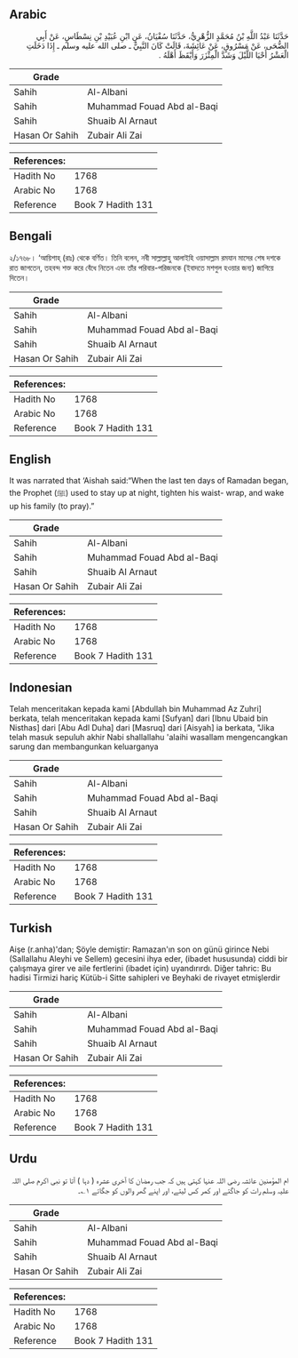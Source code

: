 ## Arabic


<div dir="rtl" lang="ar" style={{fontSize:'larger',backgroundColor:'#f8f9fa',padding:20}}>
حَدَّثَنَا عَبْدُ اللَّهِ بْنُ مُحَمَّدٍ الزُّهْرِيُّ، حَدَّثَنَا سُفْيَانُ، عَنِ ابْنِ عُبَيْدِ بْنِ نِسْطَاسٍ، عَنْ أَبِي الضُّحَى، عَنْ مَسْرُوقٍ، عَنْ عَائِشَةَ، قَالَتْ كَانَ النَّبِيُّ ـ صلى الله عليه وسلم ـ إِذَا دَخَلَتِ الْعَشْرُ أَحْيَا اللَّيْلَ وَشَدَّ الْمِئْزَرَ وَأَيْقَظَ أَهْلَهُ ‏.‏
</div>
<div style={{backgroundColor:'#f8f9fa',padding:20, marginBottom: 10}}><table> <thead> <tr> <th>Grade</th> <th></th> </tr> </thead> <tbody> <tr><td>Sahih</td><td>Al-Albani</td></tr><tr><td>Sahih</td><td>Muhammad Fouad Abd al-Baqi</td></tr><tr><td>Sahih</td><td>Shuaib Al Arnaut</td></tr><tr><td>Hasan Or Sahih</td><td>Zubair Ali Zai</td></tr></tbody></table><table> <thead> <tr> <th>References:</th> <th></th> </tr> </thead> <tbody><tr><td>Hadith No</td><td>1768</td></tr><tr><td>Arabic No</td><td>1768</td></tr><tr><td>Reference</td><td>Book 7 Hadith 131</td></tr></tbody></table></div>

## Bengali


<div dir="ltr" lang="bn" style={{fontSize:'larger',backgroundColor:'#f8f9fa',padding:20}}>
২/১৭৬৮। ‘আয়িশাহ্ (রাঃ) থেকে বর্ণিত। তিনি বলেন, নবী সাল্লাল্লাহু আলাইহি ওয়াসাল্লাম রমযান মাসের শেষ দশকে রাত জাগতেন, তহবন্দ শক্ত করে বেঁধে নিতেন এবং তাঁর পরিবার-পরিজনকে (ইবাদতে মশগুল হওয়ার জন্য) জাগিয়ে দিতেন।
</div>
<div style={{backgroundColor:'#f8f9fa',padding:20, marginBottom: 10}}><table> <thead> <tr> <th>Grade</th> <th></th> </tr> </thead> <tbody> <tr><td>Sahih</td><td>Al-Albani</td></tr><tr><td>Sahih</td><td>Muhammad Fouad Abd al-Baqi</td></tr><tr><td>Sahih</td><td>Shuaib Al Arnaut</td></tr><tr><td>Hasan Or Sahih</td><td>Zubair Ali Zai</td></tr></tbody></table><table> <thead> <tr> <th>References:</th> <th></th> </tr> </thead> <tbody><tr><td>Hadith No</td><td>1768</td></tr><tr><td>Arabic No</td><td>1768</td></tr><tr><td>Reference</td><td>Book 7 Hadith 131</td></tr></tbody></table></div>

## English


<div dir="ltr" lang="en" style={{fontSize:'larger',backgroundColor:'#f8f9fa',padding:20}}>
It was narrated that ‘Aishah said:“When the last ten days of Ramadan began, the Prophet (ﷺ) used to stay up at night, tighten his waist- wrap, and wake up his family (to pray).”
</div>
<div style={{backgroundColor:'#f8f9fa',padding:20, marginBottom: 10}}><table> <thead> <tr> <th>Grade</th> <th></th> </tr> </thead> <tbody> <tr><td>Sahih</td><td>Al-Albani</td></tr><tr><td>Sahih</td><td>Muhammad Fouad Abd al-Baqi</td></tr><tr><td>Sahih</td><td>Shuaib Al Arnaut</td></tr><tr><td>Hasan Or Sahih</td><td>Zubair Ali Zai</td></tr></tbody></table><table> <thead> <tr> <th>References:</th> <th></th> </tr> </thead> <tbody><tr><td>Hadith No</td><td>1768</td></tr><tr><td>Arabic No</td><td>1768</td></tr><tr><td>Reference</td><td>Book 7 Hadith 131</td></tr></tbody></table></div>

## Indonesian


<div dir="ltr" lang="id" style={{fontSize:'larger',backgroundColor:'#f8f9fa',padding:20}}>
Telah menceritakan kepada kami [Abdullah bin Muhammad Az Zuhri] berkata, telah menceritakan kepada kami [Sufyan] dari [Ibnu Ubaid bin Nisthas] dari [Abu Adl Duha] dari [Masruq] dari [Aisyah] ia berkata, "Jika telah masuk sepuluh akhir Nabi shallallahu 'alaihi wasallam mengencangkan sarung dan membangunkan keluarganya
</div>
<div style={{backgroundColor:'#f8f9fa',padding:20, marginBottom: 10}}><table> <thead> <tr> <th>Grade</th> <th></th> </tr> </thead> <tbody> <tr><td>Sahih</td><td>Al-Albani</td></tr><tr><td>Sahih</td><td>Muhammad Fouad Abd al-Baqi</td></tr><tr><td>Sahih</td><td>Shuaib Al Arnaut</td></tr><tr><td>Hasan Or Sahih</td><td>Zubair Ali Zai</td></tr></tbody></table><table> <thead> <tr> <th>References:</th> <th></th> </tr> </thead> <tbody><tr><td>Hadith No</td><td>1768</td></tr><tr><td>Arabic No</td><td>1768</td></tr><tr><td>Reference</td><td>Book 7 Hadith 131</td></tr></tbody></table></div>

## Turkish


<div dir="ltr" lang="tr" style={{fontSize:'larger',backgroundColor:'#f8f9fa',padding:20}}>
Aişe (r.anha)'dan; Şöyle demiştir: Ramazan'ın son on günü girince Nebi (Sallallahu Aleyhi ve Sellem) gecesini ihya eder, (ibadet hususunda) ciddi bir çalışmaya girer ve aile fertlerini (ibadet için) uyandırırdı. Diğer tahric: Bu hadisi Tirmizi hariç Kütüb-i Sitte sahipleri ve Beyhaki de rivayet etmişlerdir
</div>
<div style={{backgroundColor:'#f8f9fa',padding:20, marginBottom: 10}}><table> <thead> <tr> <th>Grade</th> <th></th> </tr> </thead> <tbody> <tr><td>Sahih</td><td>Al-Albani</td></tr><tr><td>Sahih</td><td>Muhammad Fouad Abd al-Baqi</td></tr><tr><td>Sahih</td><td>Shuaib Al Arnaut</td></tr><tr><td>Hasan Or Sahih</td><td>Zubair Ali Zai</td></tr></tbody></table><table> <thead> <tr> <th>References:</th> <th></th> </tr> </thead> <tbody><tr><td>Hadith No</td><td>1768</td></tr><tr><td>Arabic No</td><td>1768</td></tr><tr><td>Reference</td><td>Book 7 Hadith 131</td></tr></tbody></table></div>

## Urdu


<div dir="rtl" lang="ur" style={{fontSize:'larger',backgroundColor:'#f8f9fa',padding:20}}>
ام المؤمنین عائشہ رضی اللہ عنہا کہتی ہیں کہ جب رمضان کا آخری عشرہ ( دہا ) آتا تو نبی اکرم صلی اللہ علیہ وسلم رات کو جاگتے اور کمر کس لیتے، اور اپنے گھر والوں کو جگاتے ۱؎۔
</div>
<div style={{backgroundColor:'#f8f9fa',padding:20, marginBottom: 10}}><table> <thead> <tr> <th>Grade</th> <th></th> </tr> </thead> <tbody> <tr><td>Sahih</td><td>Al-Albani</td></tr><tr><td>Sahih</td><td>Muhammad Fouad Abd al-Baqi</td></tr><tr><td>Sahih</td><td>Shuaib Al Arnaut</td></tr><tr><td>Hasan Or Sahih</td><td>Zubair Ali Zai</td></tr></tbody></table><table> <thead> <tr> <th>References:</th> <th></th> </tr> </thead> <tbody><tr><td>Hadith No</td><td>1768</td></tr><tr><td>Arabic No</td><td>1768</td></tr><tr><td>Reference</td><td>Book 7 Hadith 131</td></tr></tbody></table></div>